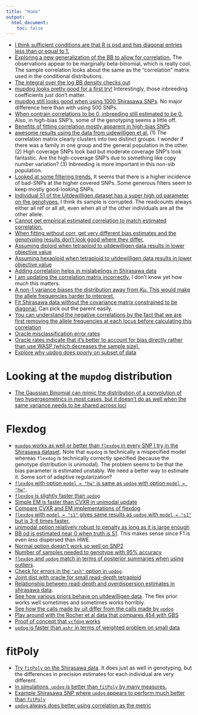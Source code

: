 ```yaml
---
title: "Home"
output:
  html_document:
    toc: false
---
```


* [I think sufficient conditions are that R is psd and has diagonal entries less than or equal to 1.](check_0_1.html)
* [Exploring a new generalization of the BB to allow for correlation.](explore_mbb.html) The observations appear to be marginally beta-binomial, which is really cool. The sample correlation looks about the same as the "correlation" matrix used in the conditional distributions. 
* [The integral over the log BB density checks out](check_bb_integral.html)
* [mupdog looks pretty good for a first try!](try_mupdog_1.html) Interestingly, those inbreeding coefficients just don't matter.
* [mupdog still looks good when using 1000 Shirasawa SNPs](try_mupdog_1000.html). No major difference here than with using 500 SNPs.
* [When contrain correlations to be 0, inbreeding still estimated to be 0.](no_cor.html) Also, in high-bias SNP's, some of the genotyping seems a little off.
* [Benefits of fitting correlation mostly apparent in high-bias SNPs](compare_cor_nocor.html)
* [awesome results using the data from uidewilligen et al.](uitdewilligen.html) (1) The correlation matrix clearly clusters into two distinct groups. I wonder if there was a family in one group and the general population in the other. (2) High coverage SNPs look bad but moderate coverage SNP's look fantastic. Are the high-coverage SNP's due to something like copy number variation? (3) Inbreeding is more important in this non-sib population.
* [Looked at some filtering trends.](depth.html) It seems that there is a higher incidence of bad-SNPs at the higher covered SNPs. Some generous filters seem to keep mostly good-looking SNPs.
* [Individual 51 of the Uitdewilligen dataset has a super high od parameter on the genotypes.](weird_ind.html) I think its sample is corrupted. The readcounts always either all ref or all alt, even when all of the other individuals are all the other allele.
* [Cannot get empirical estimated correlation to match estimated correlation.](uit_corr.html)
* [When fitting without corr, get very different bias estimates and the genotyping results don't look good where they differ.](uitdewilligen_nocorr.html)
* [Assuming diploid when tetraploid to uitdewilligen data results in lower objective value](uitdewilligen_k2.html)
* [Assuming hexaploid when tetraploid to uitdewilligen data results in lower objective value](uitdewilligen_k6.html)
* [Adding correlation helps in mislabelings in Shirasawa data](shir_fix_corr.html)
* [I am updating the correlation matrix incorrectly.](corr_mle.html) I don't know yet how much this matters.
* [A non-1 variance biases the distribution away from $K\mu$. This would make the allele frequencies harder to interpret.](normal_bb.html)
* [Fit Shirasawa data without the covariance matrix constrained to be diagonal.](shirasawa_nodiag_constraint.html) Can pick out the parent easily.
* [You can understand the negative correlations by the fact that we are first removing the allele frequencies at each locus before calculating this correlation](shir_corr.html)
* [Oracle misclassification error rates](oracle_miss.html)
* [Oracle rates indicate that it's better to account for bias directly rather than use WASP (which decreases the sample size).](bias_or_remove.html)
* [Explore why updog does poorly on subset of data](why_does_updog_do_poorly.html)

# Looking at the `mupdog` distribution
* [The Gaussian Binomial can mimic the distribution of a convolution of two hypergeometrics in most cases, but it doesn't do as well when the same variance needs to be shared across loci](kl_div.html)

# Flexdog
* [`mupdog` works as well or better than `flexdog` in every SNP I try in the Shirasawa dataset](flexdog_try1.html). Note that `mupdog` is technically a mispecified model whereas `flexdog` is technically correctly specified (because the genotype distribution is unimodal). The problem seems to be that the bias parameter is estimated unstably. We need a better way to estimate it. Some sort of adaptive regularization?
* [`flexdog` with option `model = "hw"` is same as `updog` with option `model = "hw"`](flexdog_v_updog.html).
* [`flexdog` is slightly faster than `updog`](flex_v_up_speed.html)
* [Simple EM is faster than CVXR in unimodal update](compare_ash_cvxr.html)
* [Compare CVXR and EM implementations of flexdog](flexdog_try2.html)
* [`flexdog` with `model = "s1"` gives same results as `updog` with `model = "s1"` but is 3-6 times faster.](flexdog_v_updog_f1.html)
* [unimodal option relatively robust to penalty as long as it is large enough](ashpen.html)
* [BB od is estimated near 0 when truth is S1](try_bb_option_flexdog.html). This makes sense since F1 is even *less* dispersed than HWE.
* [Normal option doesn't work so well on SNP2](norm_flex.html)
* [Number of samples needed to genotype with 95\% accuracy](oracle_fig.html)
* [`flexdog` and `updog` match in terms of posterior summaries when using outliers](out_compare.html).
* [Check for errors in the `"ash"` option in `updog`](check_for_ash_updog_err.html).
* [Joint dist with oracle for small read-depth tetraploid](oracle_tetra_joint.html)
* [Relationship between read-depth and overdispersion estimates in shirasawa data](od_vs_rd.html).
* [See how various priors behave on uitdewilligen data](play_uit.html). The flex prior works well sometimes and sometimes works horribly.
* [See how the calls made by uit differ from the calls made by `updog`](uit_compare_variants.html)
* [Play around with the Rocher et al data that compares 454 with GBS](rocher_play.html)
* [Proof of concept that `vcfdog` works](vcfdog_test.html)
* [`updog` is faster than `ashr` in terms of weighted problem on small data](cvs_vs_em.html)

# fitPoly
* [Try `fitPoly` on the Shirasawa data](fit_poly_shir.html). It does just as well in genotyping, but the differences in precision estimates for each individual are very different.
* [In simulations, `updog` is better than `fitPoly` by many measures.](fitPoly_sim_play.html)
* [Example Shirasawa SNP where `updog` appears to perform much better than `fitPoly`](fitPoly_on_shir.html)
* [`updog` always does better using correlation as the metric](fitPoly_cor.html)

